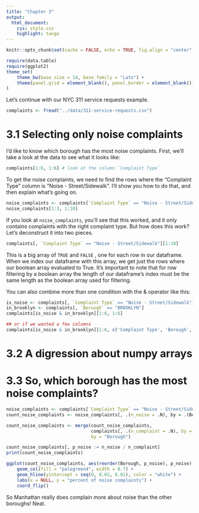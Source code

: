 ```yaml
---
title: "Chapter 3"
output:
  html_document:
    css: style.css
    highlight: tango
---
```



```r
knitr::opts_chunk$set(cache = FALSE, echo = TRUE, fig.align = "center", comment = "#>", message = FALSE)
```

```r
require(data.table)
require(ggplot2)
theme_set(
    theme_bw(base_size = 14, base_family = "Lato") +
    theme(panel.grid = element_blank(), panel.border = element_blank())
)
```

Let's continue with our NYC 311 service requests example.

```r
complaints <- fread("../data/311-service-requests.csv")
```

# 3.1 Selecting only noise complaints

I'd like to know which borough has the most noise complaints. First, we'll take
a look at the data to see what it looks like:

```r
complaints[1:6, 1:6] # look at the column `Complaint Type`
```

To get the noise complaints, we need to find the rows where the "Complaint Type"
column is "Noise - Street/Sidewalk". I'll show you how to do that, and then
explain what's going on.

```r
noise_complaints <- complaints[`Complaint Type` == "Noise - Street/Sidewalk"]
noise_complaints[1:3, 1:10]
```

If you look at `noise_complaints`, you'll see that this worked, and it only
contains complaints with the right complaint type. But how does this work? Let's
deconstruct it into two pieces.


```r
complaints[, `Complaint Type` == "Noise - Street/Sidewalk"][1:10]
```

This is a big array of `TRUE` and `FALSE` , one for each row in our
dataframe. When we index our dataframe with this array, we get just the rows
where our boolean array evaluated to True. It's important to note that for row
filtering by a boolean array the length of our dataframe's index must be the
same length as the boolean array used for filtering.

You can also combine more than one condition with the & operator like this:

```r
is_noise <- complaints[, `Complaint Type` == "Noise - Street/Sidewalk"]
in_brooklyn <- complaints[, `Borough` == "BROOKLYN"]
complaints[is_noise & in_brooklyn][1:6, 1:6]

## or if we wanted a few columns
complaints[is_noise & in_brooklyn][1:6, c('Complaint Type', 'Borough', 'Created Date', 'Descriptor')]
```

# 3.2 A digression about numpy arrays


# 3.3 So, which borough has the most noise complaints?

```r
noise_complaints <- complaints[`Complaint Type` == "Noise - Street/Sidewalk"]
count_noise_complaints <- noise_complaints[, .(n_noise = .N), by = .(Borough)][order(n_noise, decreasing = TRUE)]

count_noise_complaints <- merge(count_noise_complaints,
                                complaints[, .(n_complaint = .N), by = .(Borough)],
                                by = "Borough")

count_noise_complaints[, p_noise := n_noise / n_complaint]
print(count_noise_complaints)
```

```r
ggplot(count_noise_complaints, aes(reorder(Borough, p_noise), p_noise)) +
    geom_col(fill = "palegreen4", width = 0.7) +
    geom_hline(yintercept = seq(0, 0.03, 0.01), color = "white") +
    labs(x = NULL, y = "percent of noise complaints") +
    coord_flip()
```

So Manhattan really does complain more about noise than the other boroughs!
Neat.
